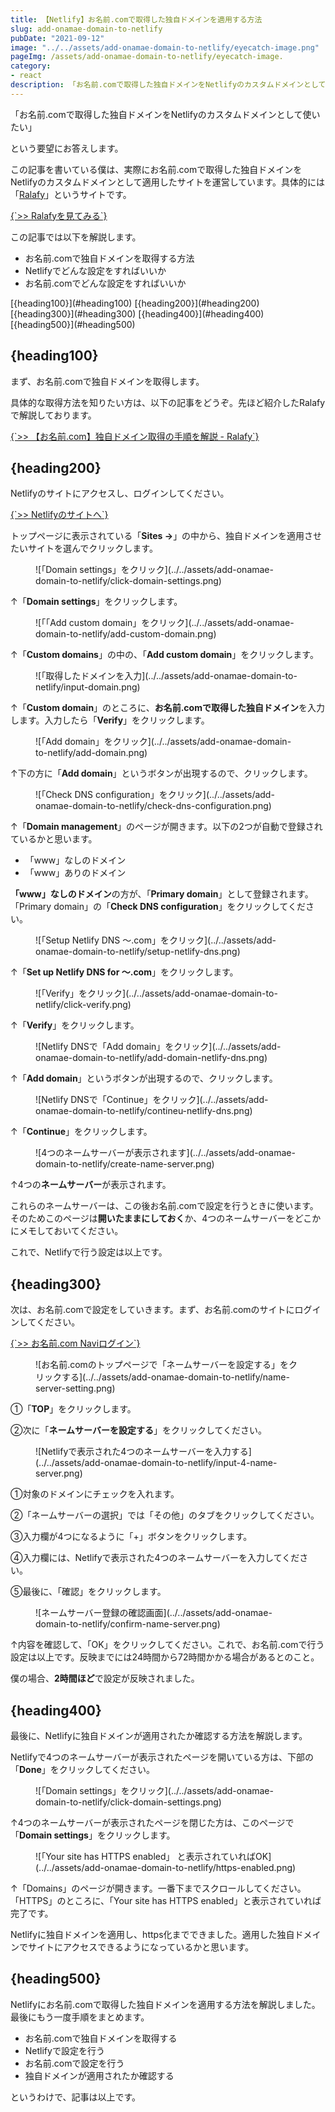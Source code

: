 ```yaml
---
title: 【Netlify】お名前.comで取得した独自ドメインを適用する方法
slug: add-onamae-domain-to-netlify
pubDate: "2021-09-12"
image: "../../assets/add-onamae-domain-to-netlify/eyecatch-image.png"
pageImg: /assets/add-onamae-domain-to-netlify/eyecatch-image.
category:
- react
description: 「お名前.comで取得した独自ドメインをNetlifyのカスタムドメインとして使いたい」という方向けの記事です。実際の操作画面のキャプチャ画像を用いて解説します。
---
```





「お名前.comで取得した独自ドメインをNetlifyのカスタムドメインとして使いたい」

という要望にお答えします。

<RelatedPost slug={jsExecutePython.frontmatter.slug} title={jsExecutePython.frontmatter.title} />

この記事を書いている僕は、実際にお名前.comで取得した独自ドメインをNetlifyのカスタムドメインとして適用したサイトを運営しています。具体的には「<a href="https://ralafy.com" target="_blank" rel="nofollow noopener">Ralafy</a>」というサイトです。

<p><a href="https://ralafy.com" target="_blank" rel="nofollow noopener">{`>> Ralafyを見てみる`}</a></p>

この記事では以下を解説します。

- お名前.comで独自ドメインを取得する方法
- Netlifyでどんな設定をすればいいか
- お名前.comでどんな設定をすればいいか

<Toc client:load>
	<TocItem>[{heading100}](#heading100)</TocItem>
	<TocItem>[{heading200}](#heading200)</TocItem>
	<TocItem>[{heading300}](#heading300)</TocItem>
	<TocItem>[{heading400}](#heading400)</TocItem>
	<TocItem>[{heading500}](#heading500)</TocItem>
</Toc>

## {heading100}

まず、お名前.comで独自ドメインを取得します。

具体的な取得方法を知りたい方は、以下の記事をどうぞ。先ほど紹介したRalafyで解説しております。

<p><a href="https://ralafy.com/blog/get-onamae-domain/" target="_blank" rel="nofollow noopener">{`>> 【お名前.com】独自ドメイン取得の手順を解説 - Ralafy`}</a></p>

## {heading200}

Netlifyのサイトにアクセスし、ログインしてください。

<p><a href="https://www.netlify.com/" target="_blank" rel="nofollow noopener">{`>> Netlifyのサイトへ`}</a></p>

トップページに表示されている「**Sites →**」の中から、独自ドメインを適用させたいサイトを選んでクリックします。

<figure>
  ![「Domain settings」をクリック](../../assets/add-onamae-domain-to-netlify/click-domain-settings.png)
</figure>

↑「**Domain settings**」をクリックします。

<figure>
  ![「「Add custom domain」をクリック](../../assets/add-onamae-domain-to-netlify/add-custom-domain.png)
</figure>

↑「**Custom domains**」の中の、「**Add custom domain**」をクリックします。

<figure>
  ![「取得したドメインを入力](../../assets/add-onamae-domain-to-netlify/input-domain.png)
</figure>

↑「**Custom domain**」のところに、**お名前.comで取得した独自ドメイン**を入力します。入力したら「**Verify**」をクリックします。

<figure>
  ![「Add domain」をクリック](../../assets/add-onamae-domain-to-netlify/add-domain.png)
</figure>

↑下の方に「**Add domain**」というボタンが出現するので、クリックします。

<figure>
  ![「Check DNS configuration」をクリック](../../assets/add-onamae-domain-to-netlify/check-dns-configuration.png)
</figure>

↑「**Domain management**」のページが開きます。以下の2つが自動で登録されているかと思います。

- 「www」なしのドメイン
- 「www」ありのドメイン

**「www」なしのドメイン**の方が、「**Primary domain**」として登録されます。「Primary domain」の「**Check DNS configuration**」をクリックしてください。

<figure>
  ![「Setup Netlify DNS 〜.com」をクリック](../../assets/add-onamae-domain-to-netlify/setup-netlify-dns.png)
</figure>

↑「**Set up Netlify DNS for 〜.com**」をクリックします。

<figure>
  ![「Verify」をクリック](../../assets/add-onamae-domain-to-netlify/click-verify.png)
</figure>

↑「**Verify**」をクリックします。

<figure>
  ![Netlify DNSで「Add domain」をクリック](../../assets/add-onamae-domain-to-netlify/add-domain-netlify-dns.png)
</figure>

↑「**Add domain**」というボタンが出現するので、クリックします。

<figure>
  ![Netlify DNSで「Continue」をクリック](../../assets/add-onamae-domain-to-netlify/contineu-netlify-dns.png)
</figure>

↑「**Continue**」をクリックします。

<figure>
  ![4つのネームサーバーが表示されます](../../assets/add-onamae-domain-to-netlify/create-name-server.png)
</figure>

↑4つの**ネームサーバー**が表示されます。

これらのネームサーバーは、この後お名前.comで設定を行うときに使います。そのためこのページは**開いたままにしておく**か、4つのネームサーバーをどこかにメモしておいてください。

これで、Netlifyで行う設定は以上です。

## {heading300}

次は、お名前.comで設定をしていきます。まず、お名前.comのサイトにログインしてください。

<p><a href="https://www.onamae.com/navi/login/" target="_blank" rel="nofollow noopener">{`>> お名前.com Naviログイン`}</a></p>

<figure>
  ![お名前.comのトップページで「ネームサーバーを設定する」をクリックする](../../assets/add-onamae-domain-to-netlify/name-server-setting.png)
</figure>

①「**TOP**」をクリックします。

②次に「**ネームサーバーを設定する**」をクリックしてください。

<figure>
  ![Netlifyで表示された4つのネームサーバーを入力する](../../assets/add-onamae-domain-to-netlify/input-4-name-server.png)
</figure>

①対象のドメインにチェックを入れます。

②「ネームサーバーの選択」では「その他」のタブをクリックしてください。

③入力欄が4つになるように「+」ボタンをクリックします。

④入力欄には、Netlifyで表示された4つのネームサーバーを入力してください。

⑤最後に、「確認」をクリックします。

<figure>
  ![ネームサーバー登録の確認画面](../../assets/add-onamae-domain-to-netlify/confirm-name-server.png)
</figure>

↑内容を確認して、「OK」をクリックしてください。これで、お名前.comで行う設定は以上です。反映までには24時間から72時間かかる場合があるとのこと。

僕の場合、**2時間ほど**で設定が反映されました。

## {heading400}

最後に、Netlifyに独自ドメインが適用されたか確認する方法を解説します。

Netlifyで4つのネームサーバーが表示されたページを開いている方は、下部の「**Done**」をクリックしてください。

<figure>
  ![「Domain settings」をクリック](../../assets/add-onamae-domain-to-netlify/click-domain-settings.png)
</figure>

↑4つのネームサーバーが表示されたページを閉じた方は、このページで「**Domain settings**」をクリックします。

<figure>
  ![「Your site has HTTPS enabled」 と表示されていればOK](../../assets/add-onamae-domain-to-netlify/https-enabled.png)
</figure>

↑「Domains」のページが開きます。一番下までスクロールしてください。「HTTPS」のところに、「Your site has HTTPS enabled」と表示されていれば完了です。

Netlifyに独自ドメインを適用し、https化までできました。適用した独自ドメインでサイトにアクセスできるようになっているかと思います。

## {heading500}

Netlifyにお名前.comで取得した独自ドメインを適用する方法を解説しました。最後にもう一度手順をまとめます。

- お名前.comで独自ドメインを取得する
- Netlifyで設定を行う
- お名前.comで設定を行う
- 独自ドメインが適用されたか確認する

というわけで、記事は以上です。

